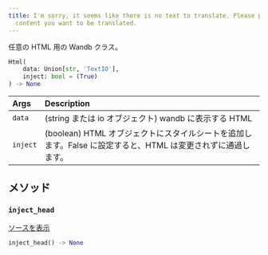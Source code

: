 ```yaml
---
title: I'm sorry, it seems like there is no text to translate. Please provide the
  content you want to be translated.
---
```


<Card title="View the source code" href="https://www.github.com/wandb/wandb/tree/637bddf198525810add5804059001b1b319d6ad1/wandb/sdk/data_types/html.py#L18-L107" icon="github"/>

任意の HTML 用の Wandb クラス。

```python
Html(
    data: Union[str, 'TextIO'],
    inject: bool = (True)
) -> None
```

| Args | Description |
| :--- | :--- |
|  `data` |  (string または io オブジェクト) wandb に表示する HTML |
|  `inject` |  (boolean) HTML オブジェクトにスタイルシートを追加します。False に設定すると、HTML は変更されずに通過します。 |

## メソッド

### `inject_head`

[ソースを表示](https://www.github.com/wandb/wandb/tree/637bddf198525810add5804059001b1b319d6ad1/wandb/sdk/data_types/html.py#L59-L74)

```python
inject_head() -> None
```